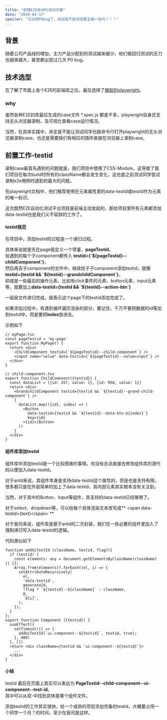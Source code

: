 ```yaml
---
title: "前端E2E自动化测试方案"
date: "2024-04-17"
spoiler: "又出现P0bug了，测试就不能测得更全面一些吗？！！"
---
```


## 背景

随着公司产品线的增加，主力产品分配到的测试越来越少，他们做回归测试的压力也越来越大，甚至都出现过几次 P0 bug。

## 技术选型
在了解了市面上各个E2E的前端库之后，最后选择了[微软的playwright](https://playwright.dev/)。  

### why

虽然各种E2E的库最后生成的case文件 *.spec.js 都差不多，playwright自身还支持无头浏览器录制，及可视化查看case运行情况。  

当然，在具体实践中，肯定是不能让测试同学也敲命令行打开playwright的无头浏览器录制case，也还是需要我们有相应的插件直接在浏览器上录制case。

## 前置工作-testid

录制case最首先遇到的问题就是，我们项目中使用了CSS-Module。这导致了我们项目在每次build时所有的className都会发生变化，这也是之前测试同学尝试录制e2e用例时遇到的最大的问题。

在playwright文档中，他们推荐使用在元素属性里的data-testid或testid作为元素的唯一标识。

这次既然E2E自动化测试平台项目是前端主动发起的，那给项目里所有元素都添加data-testid也是我们义不容辞的工作了。

#### testid规范

在项目中，添加testid的过程是一个递归过程。

具体来说就是先在page层定义一个常量，**pageTestid**。  
给遇到的每个子component都传入 **testid=\{\`\$\{pageTestid}--childComponent\`}**，  
然后再去子component的文件中，继续给子子component添加testid，就像**testid=\{testid && \`\$\{testid}--grandchildComponent\`}**，  
抑或是一些最后的操作元素，比如有click事件的元素、button元素、input元素等，就要加上**data-testid=\{testid && \`\$\{testid}--action-btn\`}**

一层层文件递归完成，就表示这个page下的testid添加完成了。

如果添加过程中，有遇到循环遍历渲染的部分，要记住，千万不要把数据的id等加到testid中，而是要把**index**放进去。

示例如下

```tsx
// myPage.tsx
const pageTestid = 'my-page'
export function MyPage() {
  return <div>
    <ChildComponent testid={`${pageTestid}--child-component`} />
    <input name="value" data-testid={`${pageTestid}--value=input`} />
  </duv>
}
```

```tsx
// child-component.tsx
export function ChildComonent({testid}) {
  const dataList = [{id: 357, value: 1}, {id: 958, value: 1}]
  return <div>
    <GrandchildComponent testid={testid && `${testid}--grand-child-component`} />
    {
      dataList.map(({id}, index) => (
        <Button
          data-testid={testid && `${testid}--data-btn-${index}`}
          key={id}
        >{id}</Button>
      ))
    }
  </div>
}
```

#### 组件库添加testid

组件库中添加testid是一个比较困难的事情，你没有办法直接去修改组件库的源代码以便加入data-testid。

对于antd来说，其组件本身是支持data-testid这个属性的，但是也是支持有限，很多都只是在外层简单的加上了data-testid，其内部元素其实根本没有关注到。

当然，对于其中的Button、Input等组件，其支持的data-testid已经够用了。

对于select、dropdown等，可以给每个具体渲染文本改写成** \<span data-testid\>\{text\}\</span\> **

对于我司来说，组件库是基于antd的二次封装，我们在一些必要的组件里加入了强制递归写入data-testid的逻辑。

代码类似如下

```tsx
function addUiTestId (className, testid, flag?){
  if (testid) {
    const elements: any = document.getElementsByClassName(className) || [];
    Array.from(elements)?.forEach((el, i) => {
      setAttributeRecursively(
        el,
        'data-testid',
        generateId,
        !flag ? `${testid}--${className}` : className,
        0,
        `${i}`,
      );
    });
  }
};
export function Component ({testid}) {
  useEffect({
    setTimeout(() => {
      addUiTestId(`ui-component--${testid}`, testid, true);
    }, 400)
  }, [])
  return <div className={testid && `ui-component--${testid}`}>
    ...
  </div>
}
```

#### 小结

testid 最后在页面上其实可以表达为 **PageTestid--child-component--ui-component--test-id**。  
其中可以从双-中找到具体是哪个组件文件。  

添加testid的工作其实很快，给一个成熟的项目添加完备的testid，大概要占用一个同学一个月？的时间，至少在我司是这样。

